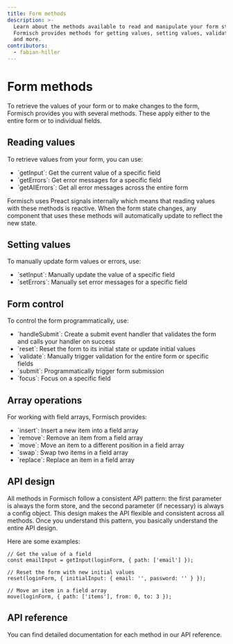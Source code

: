 ```yaml
---
title: Form methods
description: >-
  Learn about the methods available to read and manipulate your form state.
  Formisch provides methods for getting values, setting values, validation,
  and more.
contributors:
  - fabian-hiller
---
```



# Form methods

To retrieve the values of your form or to make changes to the form, Formisch provides you with several methods. These apply either to the entire form or to individual fields.

## Reading values

To retrieve values from your form, you can use:

- <Link href="/methods/api/getInput/">`getInput`</Link>: Get the current value
  of a specific field
- <Link href="/methods/api/getErrors/">`getErrors`</Link>: Get error messages
  for a specific field
- <Link href="/methods/api/getAllErrors/">`getAllErrors`</Link>: Get all error
  messages across the entire form

Formisch uses Preact signals internally which means that reading values with these methods is reactive. When the form state changes, any component that uses these methods will automatically update to reflect the new state.

## Setting values

To manually update form values or errors, use:

- <Link href="/methods/api/setInput/">`setInput`</Link>: Manually update the
  value of a specific field
- <Link href="/methods/api/setErrors/">`setErrors`</Link>: Manually set error
  messages for a specific field

## Form control

To control the form programmatically, use:

- <Link href="/methods/api/handleSubmit/">`handleSubmit`</Link>: Create a submit
  event handler that validates the form and calls your handler on success
- <Link href="/methods/api/reset/">`reset`</Link>: Reset the form to its initial
  state or update initial values
- <Link href="/methods/api/validate/">`validate`</Link>: Manually trigger
  validation for the entire form or specific fields
- <Link href="/methods/api/submit/">`submit`</Link>: Programmatically trigger
  form submission
- <Link href="/methods/api/focus/">`focus`</Link>: Focus on a specific field

## Array operations

For working with field arrays, Formisch provides:

- <Link href="/methods/api/insert/">`insert`</Link>: Insert a new item into a
  field array
- <Link href="/methods/api/remove/">`remove`</Link>: Remove an item from a field
  array
- <Link href="/methods/api/move/">`move`</Link>: Move an item to a different
  position in a field array
- <Link href="/methods/api/swap/">`swap`</Link>: Swap two items in a field array
- <Link href="/methods/api/replace/">`replace`</Link>: Replace an item in a
  field array

## API design

All methods in Formisch follow a consistent API pattern: the first parameter is always the form store, and the second parameter (if necessary) is always a config object. This design makes the API flexible and consistent across all methods. Once you understand this pattern, you basically understand the entire API design.

Here are some examples:

```tsx
// Get the value of a field
const emailInput = getInput(loginForm, { path: ['email'] });

// Reset the form with new initial values
reset(loginForm, { initialInput: { email: '', password: '' } });

// Move an item in a field array
move(loginForm, { path: ['items'], from: 0, to: 3 });
```

## API reference

You can find detailed documentation for each method in our <Link href="/preact/api/">API reference</Link>.
